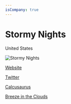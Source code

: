 ```yaml
---
isCompany: true
---
```


# Stormy Nights

<Location>

United States

</Location>

![Stormy Nights](http://www.stormynights.games/CRex_AppLogo.png)

<Website>

[Website](http://stormynights.xyz)

[Twitter](https://twitter.com/StormyNightsLLC)

</Website>

<Games>

[Calcusaurus](https://play.google.com/store/apps/details?id=com.StormyNightsLLC.Calcusaurus&hl=en)

[Breeze in the Clouds](http://www.breezethegame.com)

</Games>
